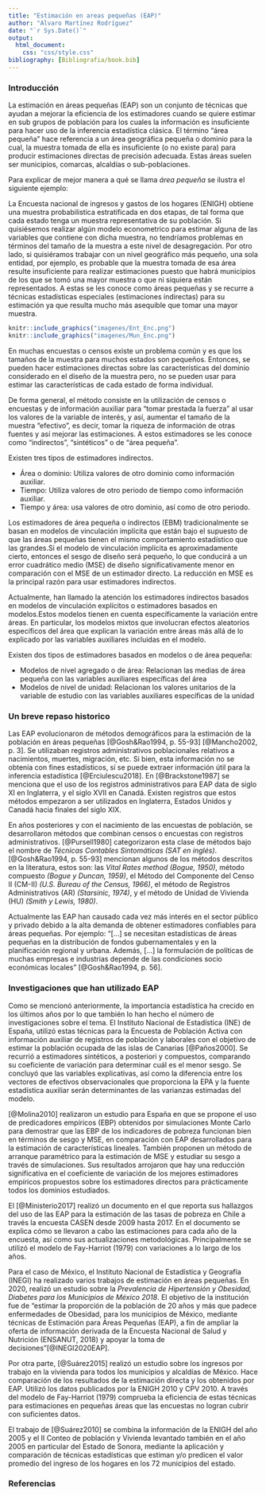 ```yaml
---
title: "Estimación en areas pequeñas (EAP)"
author: "Alvaro Martínez Rodríguez"
date: "`r Sys.Date()`"
output:
  html_document:
    css: "css/style.css"
bibliography: [Bibliografia/book.bib]
---
```


### Introducción {-}

La estimación en áreas pequeñas (EAP) son un conjunto de técnicas que ayudan a mejorar la eficiencia de los estimadores cuando se quiere estimar en sub grupos de población para los cuales la información es insuficiente para hacer uso de la inferencia estadística clásica. El término "área pequeña" hace referencia a un área geográfica pequeña o dominio para la cual, la muestra tomada de ella es insuficiente (o no existe para) para producir estimaciones directas de precisión adecuada. Estas áreas suelen ser municipios, comarcas, alcaldías o sub-poblaciones.

Para explicar de mejor manera a qué se llama _área pequeña_ se ilustra el siguiente ejemplo:

La Encuesta nacional de ingresos y gastos de los hogares (ENIGH) obtiene una muestra probabilistica estratificada en dos etapas, de tal forma que cada estado tenga un muestra representativa de su población. Si quisiésemos realizar algún modelo econometrico para estimar alguna de las variables que contiene con dicha muestra, no tendríamos problemas en términos del tamaño de la muestra a este nivel de desagregación. Por otro lado, si quisiéramos trabajar con un nivel geográfico más pequeño, una sola entidad, por ejemplo, es probable que la muestra tomada de esa área resulte insuficiente para realizar estimaciones puesto que habrá municipios de los que se tomó una mayor muestra o que ni siquiera están representados. A estas se les conoce como áreas pequeñas y se recurre a técnicas estadísticas especiales (estimaciones indirectas) para su estimación ya que resulta mucho más asequible que tomar una mayor muestra.

```r
knitr::include_graphics("imagenes/Ent_Enc.png")
knitr::include_graphics("imagenes/Mun_Enc.png")

```
En muchas encuestas o censos existe un problema común y es que los tamaños de la muestra para muchos estados son pequeños. Entonces, se pueden hacer estimaciones directas sobre las características del dominio considerado en el diseño de la muestra pero, no se pueden usar para estimar las características de cada estado de forma individual.

De forma general, el método consiste en la utilización de censos o encuestas y de información auxiliar para "tomar prestada la fuerza" al usar los valores de la variable de interés, y así, aumentar el tamaño de la muestra "efectivo", es decir, tomar la riqueza de información de otras fuentes y así mejorar las estimaciones. A estos estimadores se les conoce como "indirectos", "sintéticos" o de "área pequeña".

Existen tres tipos de estimadores indirectos.
 
  - Área o dominio: Utiliza valores de otro dominio como información auxiliar.
  - Tiempo: Utiliza valores de otro periodo de tiempo como información auxiliar.
  - Tiempo y área: usa valores de otro dominio, así como de otro periodo.
  
Los estimadores de área pequeña o indirectos (EBM) tradicionalmente se basan en modelos de vinculación implícita que están bajo el supuesto de que las áreas pequeñas tienen el mismo comportamiento estadístico que las grandes.Si el modelo de vinculación implícita es aproximadamente cierto, entonces el sesgo de diseño será pequeño, lo que conducirá a un error cuadrático medio (MSE) de diseño significativamente menor en comparación con el MSE de un estimador directo. La reducción en MSE es la principal razón para usar estimadores indirectos.

Actualmente, han llamado la atención los estimadores indirectos basados en modelos de vinculación explícitos o estimadores basados en modelos.Estos modelos tienen en cuenta específicamente la variación entre áreas. En particular, los modelos mixtos que involucran efectos aleatorios específicos del área que explican la variación entre áreas más allá de lo explicado por las variables auxiliares incluidas en el modelo.

Existen dos tipos de estimadores basados en modelos o de área pequeña:

  - Modelos de nivel agregado o de área: Relacionan las medias de área pequeña con las variables auxiliares específicas del área
  - Modelos de nivel de unidad: Relacionan los valores unitarios de la variable de estudio con las variables auxiliares específicas de la unidad
  
### Un breve repaso historico {-}

Las EAP evolucionaron de métodos demográficos para la estimación de la población en áreas pequeñas [@Gosh&Rao1994, p. 55-93] [@Mancho2002, p. 3]. Se utilizaban registros administrativos poblacionales relativos a nacimientos, muertes, migración, etc. Si bien, esta información no se obtenía con fines estadísticos, sí se puede extraer información útil para la inferencia estadística [@Erciulescu2018]. En [@Brackstone1987] se menciona que el uso de los registros administrativos para EAP data de siglo XI en Inglaterra, y el siglo XVII en Canadá. Existen registros que estos métodos empezaron a ser utilizados en Inglaterra, Estados Unidos y Canadá hacia finales del siglo XIX. 

En años posteriores y con el nacimiento de las encuestas de población, se desarrollaron métodos que combinan censos o encuestas con registros administrativos. [@Pursell1980] categorizaron esta clase de métodos bajo el nombre de _Técnicas Contables Sintomáticas (SAT en inglés)_. [@Gosh&Rao1994, p. 55-93] mencionan algunos de los métodos descritos en la literatura, estos son: las _Vital Rates method _ _(Bogue, 1950)_, método compuesto _(Bogue y Duncan, 1959)_, el Método del Componente del Censo II (CM-II) _(U.S. Bureau of the Census, 1966)_, el método de Registros Administrativos (AR) _(Starsinic, 1974)_, y el método de Unidad de Vivienda (HU) _(Smith y Lewis, 1980)_.

Actualmente las EAP han causado cada vez más interés en el sector público y privado debido a la alta demanda de obtener estimadores confiables para áreas pequeñas. Por ejemplo: "[...] se necesitan estadísticas de áreas pequeñas en la distribución de fondos gubernamentales y en la planificación regional y urbana. Además, [...] la formulación de políticas de muchas empresas e industrias depende de las condiciones socio económicas locales" [@Gosh&Rao1994, p. 56].

### Investigaciones que han utilizado EAP {-}

Como se mencionó anteriormente, la importancia estadística ha crecido en los últimos años por lo que también lo han hecho el número de investigaciones sobre el tema. El Instituto Nacional de Estadística (INE) de España,  utilizó estas técnicas para la Encuesta de Población Activa con información auxiliar de registros de población y laborales con el objetivo de estimar la población ocupada de las islas de Canarias [@Paños2000]. Se recurrió a estimadores sintéticos, a posteriori y compuestos, comparando su coeficiente de variación para determinar cuál es el menor sesgo. Se concluyó que las variables explicativas, así como la diferencia entre los vectores de efectivos observacionales que proporciona la EPA y la fuente estadística auxiliar serán determinantes de las varianzas estimadas del modelo.

[@Molina2010] realizaron un estudio para España en que se propone el uso de predicadores empíricos (EBP) obtenidos por simulaciones Monte Carlo para demostrar que las EBP de los indicadores de pobreza funcionan bien en términos de sesgo y MSE, en comparación con EAP desarrollados para la estimación de características lineales. También proponen un método de arranque paramétrico para la estimación de MSE y estudiar su sesgo a través de simulaciones. Sus resultados arrojaron que hay una reducción significativa en el coeficiente de variación de los mejores estimadores empíricos propuestos sobre los estimadores directos para prácticamente todos los dominios estudiados.

El [@Ministerio2017] realizó un documento en el que reporta sus hallazgos del uso de las EAP para la estimación de las tasas de pobreza en Chile a través la encuesta CASEN desde 2009 hasta 2017. En el documento se explica cómo se llevaron a cabo las estimaciones para cada año de la encuesta, así como sus actualizaciones metodológicas. Principalmente se utilizó el modelo de Fay-Harriot (1979) con variaciones a lo largo de los años.

Para el caso de México, el Instituto Nacional de Estadística y Geografía (INEGI) ha realizado varios trabajos de estimación en áreas pequeñas. En 2020, realizó un estudio sobre la _Prevalencia de Hipertensión y Obesidad, Diabetes para los Municipios de México 2018_. El objetivo de la institución fue de "estimar la proporción de la población de 20 años y más que padece enfermedades de Obesidad, para los municipios de México, mediante técnicas de Estimación para Áreas Pequeñas (EAP), a fin de ampliar la oferta de información derivada de la Encuesta Nacional de Salud y Nutrición (ENSANUT, 2018) y apoyar la toma de decisiones"[@INEGI2020EAP]. 

Por otra parte, [@Suárez2015] realizó un estudio sobre los ingresos por trabajo en la vivienda para todos los municipios y alcaldías de México. Hace comparación de los resultados de la estimación directa y los obtenidos por EAP. Utilizó los datos publicados por la ENIGH 2010 y CPV 2010. A través del modelo de Fay-Harriot (1979) comprueba la eficiencia de estas técnicas para estimaciones en pequeñas áreas que las encuestas no logran cubrir con suficientes datos.
 
El trabajo de [@Suárez2010] se combina la información de la ENIGH del año 2005 y el II Conteo de población y Vivienda levantado también en el año 2005 en particular del Estado de Sonora, mediante la aplicación y comparación de técnicas estadísticas que estiman y/o predicen el valor promedio del ingreso de los hogares en los 72 municipios del estado.

### Referencias